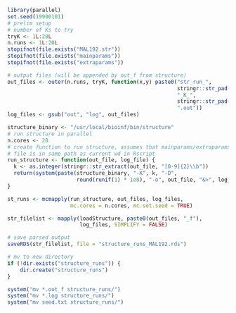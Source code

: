 ```r
library(parallel)
set.seed(19900101)
# prelim setup
# number of Ks to try
tryK <- 1L:20L
n.runs <- 1L:20L
stopifnot(file.exists("MAL192.str"))
stopifnot(file.exists("mainparams"))
stopifnot(file.exists("extraparams"))

# output files (will be appended by out_f from structure)
out_files <- outer(n.runs, tryK, function(x,y) paste0("str_run_", 
                                                      stringr::str_pad(x, width = 2, pad = 0), 
                                                      "_K_", 
                                                      stringr::str_pad(y, width = 2, pad = 0), 
                                                      ".out"))
log_files <- gsub("out", "log", out_files)

structure_binary <- "/usr/local/bioinf/bin/structure"
# run structure in parallel
n.cores <- 20
# create function to run structure, assumes that mainparams/extraparams 
# file is in same path as current wd in Rscript
run_structure <- function(out_file, log_file) {
  k <- as.integer(stringr::str_extract(out_file, "[0-9]{2}\\b"))
  return(system(paste(structure_binary, "-K", k, "-D", 
                      round(runif(1) * 1e8), "-o", out_file, "&>", log_file)))
}

st_runs <- mcmapply(run_structure, out_files, log_files, 
                    mc.cores = n.cores, mc.set.seed = TRUE)

str_filelist <- mapply(loadStructure, paste0(out_files, "_f"), 
                       log_files, SIMPLIFY = FALSE)

# save parsed output
saveRDS(str_filelist, file = "structure_runs_MAL192.rds")

# mv to new directory
if (!dir.exists("structure_runs")) {
    dir.create("structure_runs")
}

system("mv *.out_f structure_runs/")
system("mv *.log structure_runs/")
system("mv seed.txt structure_runs/")
```

